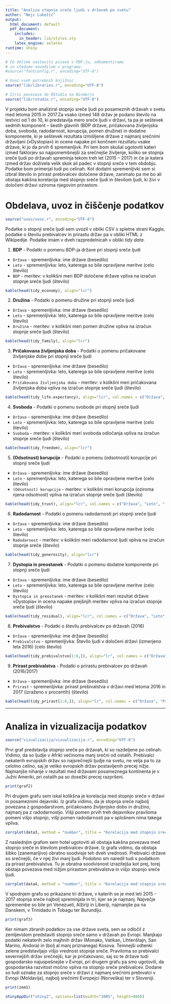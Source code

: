 ```yaml
---
title: "Analiza stopnje sreče ljudi v državah po svetu"
author: "Nejc Lukežič"
output:
  html_document: default
  pdf_document:
    includes:
      in_header: lib/styles.sty
    latex_engine: xelatex
runtime: shiny
---
```

```r
# Če želimo nastaviti pisave v PDF-ju, odkomentiramo
# in sledimo navodilom v programu.
#source("fontconfig.r", encoding="UTF-8")

# Uvoz vseh potrebnih knjižnic
source("lib/libraries.r", encoding="UTF-8")
```

```r
# Izris povezave do RStudia na Binderju
source("lib/rstudio.r", encoding="UTF-8")
```

V projektu bom analiziral stopnjo sreče ljudi po posameznih državah v svetu med letoma 2015 in 2017.Za vsako izmed 148 držav je podano število na lestvici od 1 do 10, ki predstavlja mero sreče ljudi v državi, ta pa je seštevek sedmih komponent – šestih glavnih (BDP države, pričakovana življenjska doba, svoboda, radodarnost, korupcija, pomen družine) in dodatne komponente, ki je seštevek rezultata izmišljene države z najmanj srečnimi državljani (»Dystopia«) in ocene napake pri končnem rezultatu vsake države, ki jo da prvih 6 spremenljivk. Pri tem bom skušal ugotoviti kateri izmed faktorjev so najpomembnejši za srečnejše življenje, koliko se stopnja sreče ljudi po državah spreminja tekom treh let (2015 – 2017) in če je katera izmed držav doživela velik skok ali padec v stopnji sreče v tem obdobju. Podatke bom primerjal tudi po celinah. Kot dodatni spremenljivki sem si izbral število in prirast prebivalcev določene države, zanimalo pa me bo ali obstaja kakšna korelacija med stopnjo sreče ljudi in številom ljudi, ki živi v določeni državi oziroma njegovim prirastom.


# Obdelava, uvoz in čiščenje podatkov

```r
source("uvoz/uvoz.r", encoding="UTF-8")
```

Podatke o stopnji sreče ljudi sem uvozil v obliki CSV s spletne strani Kaggle, podatke o številu prebivalcev in prirastu držav pa v obliki HTML z Wikipedije. Podatke imam v dveh razpredelnicah v obliki *tidy data*.

1. **BDP** - Podatki o pomenu BDP-ja države pri stopnji sreče ljudi
  - `Država` - spremenljivka: ime države (besedilo)
  - `Leto` - spremenljivka: leto, katerega so bile opravljene meritve (celo število)
  - `BDP` - meritev: v kolikšni meri BDP določene države vpliva na izračun stopnje sreče ljudi (število)
```r
kable(head(tidy_economy), align="lcr")
``` 
  
2.  **Družina** - Podatki o pomenu družine pri stopnji sreče ljudi
  - `Država` - spremenljivka: ime države (besedilo)
  - `Leto` - spremenljivka: leto, katerega so bile opravljene meritve (celo število)
  - `Družina` - meritev: v kolikšni meri pomen družine vpliva na izračun stopnje sreče ljudi (število)
```r
kable(head(tidy_family), align="lcr")
``` 
  
3. **Pričakovana življenjska doba** - Podatki o pomenu pričakovane življenjske dobe pri stopnji sreče ljudi
  - `Država` - spremenljivka: ime države (besedilo)
  - `Leto` - spremenljivka: leto, katerega so bile opravljene meritve (celo število)
  - `Pričakovana življenjska doba` - meritev: v kolikšni meri pričakovana življenjska doba vpliva na izračun stopnje sreče ljudi (število)
```r
kable(head(tidy_life.expectancy), align="lcr", col.names = c("Država", "Leto", "Pričakovana življenjska doba"))
```   
  
4. **Svoboda** - Podatki o pomenu svobode pri stopnji sreče ljudi
  - `Država` - spremenljivka: ime države (besedilo)
  - `Leto` - spremenljivka: leto, katerega so bile opravljene meritve (celo število)
  - `Svoboda` - meritev: v kolikšni meri svoboda odločanja vpliva na izračun stopnje sreče ljudi (število)
```r
kable(head(tidy_freedom), align="lcr")
```   
  
5. **(Odsotnost) korupcije** - Podatki o pomenu (odsotnosti) korupcije pri stopnji sreče ljudi
  - `Država` - spremenljivka: ime države (besedilo)
  - `Leto` - spremenljivka: leto, katerega so bile opravljene meritve (celo število)
  - `(Odsotnost) korupcije` - meritev: v kolikšni meri korupcija (oziroma njena odsotnost) vpliva na izračun stopnje sreče ljudi (število)
```r
kable(head(tidy_trust), align="lcr", col.names = c("Država", "Leto", "(Odsotnost) korupcije"))
```     
  
6. **Radodarnost** - Podatki o pomenu radodarnosti pri stopnji sreče ljudi
  - `Država` - spremenljivka: ime države (besedilo)
  - `Leto` - spremenljivka: leto, katerega so bile opravljene meritve (celo število)
  - `Radodarnost` - meritev: v kolikšni meri radodarnost ljudi vpliva na izračun stopnje sreče (število)
```r
kable(head(tidy_generosity), align="lcr")
```     
  
7. **Dystopia in preostanek** - Podatki o pomenu dodatne komponente pri stopnji sreče ljudi
  - `Država` - spremenljivka: ime države (besedilo)
  - `Leto` - spremenljivka: leto, katerega so bile opravljene meritve (celo število)
  - `Dystopia in preostanek` - meritev: v kolikšni meri rezultat države »Dystopia« in ocena napake prejšnjih meritev vpliva na izračun stopnje sreče ljudi (število)
```r
kable(head(tidy_residual), align="lcr", col.names = c("Država", "Leto", "Dystopia in preostanek"))
```     

8. **Prebivalstvo** - Podatki o številu prebivalcev po državah (2016)
  - `Država` - spremenljivka: ime države (besedilo)
  - `Prebivalstvo` - spremenljivka: Število ljudi v določeni državi (izmerjeno leta 2016) (celo število)

```r
kable(head(tidy_prebivalstvo[1:6,]), align="lr", col.names = c("Država", "Prebivalstvo (2016)"))
```  

9. **Prirast prebivalstva** - Podatki o prirastu prebivalcev po državah (2016/2017)
  - `Država` - spremenljivka: ime države (besedilo)
  - `Prirast` - spremenljivka: prirast prebivalstva v državi med letoma 2016 in 2017 (izraženo v procentih) (število)

```r
kable(head(tidy_prirast[1:6,]), align="lr", col.names = c("Država", "Prirast (2016/2017)"))
```

***

# Analiza in vizualizacija podatkov

```r
source("vizualizacija/vizualizacija.r", encoding="UTF-8")
```

Prvi graf predstavlja stopnjo sreče po državah, ki so razdeljene po celinah. Vidimo, da so ljudje v Afriki večinoma manj srečni od ostalih. Prebivalci nekaterih evropskih držav so najsrečnejši ljudje na svetu, ne velja pa to za celotno celino, saj je veliko evropskih držav postavljenih precej nižje. Najmanjše nihanje v rezultati med državami posameznega kontinenta je v Južni Ameriki, pri ostalih pa so dosežki precej razpršeni.

```r
print(graf2)
```

Pri drugem grafu sem iskal kolikšna je korelacija med stopnjo sreče v državi in posameznimi dejavniki. Iz grafa vidimo, da je stopnja sreče najbolj povezana z gospodarstvom, pričakovano življenjsko dobo in družino, najmanj pa z radodarnostjo. Višji pomen prvih treh dejavnikov praviloma pomeni višjo stopnjo, višji pomen radodarnosti pa v splošnem nima takega vpliva.


```r
corrplot(data3, method = "number", title = "Korelacija med stopnjo srečo in dejavniki", mar = c(0,0,1,0))
```

Z naslednjim grafom sem hotel ugotoviti ali obstaja kakšna povezava med stopnjo sreče in številom prebivalcev države. Iz grafa vidimo, da obstaja šibko (zanemarljivo) obratno soodvisje teh dveh vrednosti. Prebivalci države so srečnejši, če v njej živi manj ljudi. Podobno sm naredil tudi s podatkom za prirast prebivalstva. Tu je obratna soodvisnost izrazitejša kot prej, torej obstaja povezava med nižjim prirastom prebivalstva in višjo stopnjo sreče ljudi.

```r
corrplot(data4, method = "number", title = "Korelacija med stopnjo sreče in številom prebivalstva", mar = c(0,0,1,0))
```

V spodnjem grafu so prikazane tri države, v katerih se je med leti 2015 - 2017 stopnja sreče najbolj spreminjala in tri, kjer se je najmanj. Največje spremembe so bile pri Venezueli, Alžiriji in Liberiji, najmanjše pa na Danskem, v Trinidadu in Tobagu ter Burundiju.

```r
print(graf3)
```

Ker nimam zbranih podatkov za vse države sveta, sem se odločil z zemljevidom predstaviti stopnjo sreče samo v državah po Evropi. Manjkajo podatki nekaterih zelo majhnih držav (Monako, Vatikan, Lihtenštajn, San Marino, Andora) in (bolj al manj priznanega) Kosova.
Temnejši odtenki zelene predstavljajo višjo vrednost stopnje sreče. Praviloma so prebivalci severnejših držav srečnejši, kar je pričakovano, saj so te države tudi gospodarsko najuspešnejše v Evropi, pri drugem grafu pa smo ugotovili, da gospodarska razvitost močno vpliva na stopnjo sreče prebivalcev.
Dodane so tudi oznake za stopnjo sreče v državi z najmanj srečnimi prebivalci v Evropi (Moldavija), najbolj srečnimi Evropejci (Norveška) ter v Sloveniji.

```r
print(zem1)
```

```r
shinyAppDir("shiny2", options=list(width="100%", height=900))
```